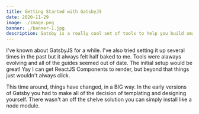 ```yaml
---
title: Getting Started with GatsbyJS
date: 2020-11-29
image: ./image.png
banner: ./banner-1.jpg
description: Gatsby is a really cool set of tools to help you build amazing static sites with React and GraphQL if you are into that kind of thing.
---
```


I've known about GatsbyJS for a while. I've also tried setting it up several times in the past but 
it always felt half baked to me. Tools were alaways evolving and all of the guides seemed out of date.
The initial setup would be great! Yay I can get ReactJS Components to render, but beyond that things
just wouldn't always click.

This time around, things have changed, in a BIG way. In the early versions of Gatsby you had to make
all of the decision of templating and designing yourself. There wasn't an off the shelve solution you
can simply install like a node module. 
